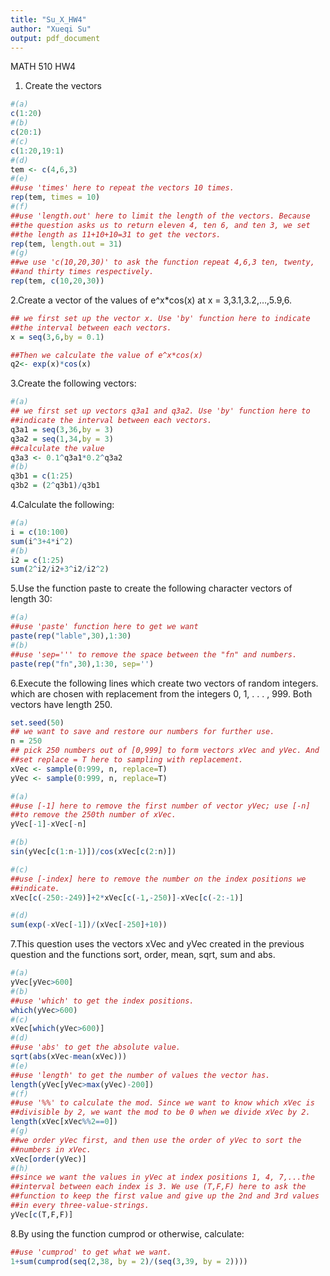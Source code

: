```yaml
---
title: "Su_X_HW4"
author: "Xueqi Su"
output: pdf_document
---
```


MATH 510
HW4

1. Create the vectors
```r
#(a)
c(1:20)
#(b)
c(20:1)
#(c)
c(1:20,19:1)
#(d)
tem <- c(4,6,3)
#(e)
##use 'times' here to repeat the vectors 10 times.
rep(tem, times = 10)
#(f)
##use 'length.out' here to limit the length of the vectors. Because
##the question asks us to return eleven 4, ten 6, and ten 3, we set
##the length as 11+10+10=31 to get the vectors.
rep(tem, length.out = 31)
#(g)
##we use 'c(10,20,30)' to ask the function repeat 4,6,3 ten, twenty, 
##and thirty times respectively.
rep(tem, c(10,20,30))
```


2.Create a vector	of the values	of e^x*cos(x)	at x = 3,3.1,3.2,...,5.9,6.

```r
## we first set up the vector x. Use 'by' function here to indicate 
##the interval between each vectors.
x = seq(3,6,by = 0.1)

##Then we calculate the value of e^x*cos(x)
q2<- exp(x)*cos(x)
```

3.Create the following vectors:
```r
#(a)
## we first set up vectors q3a1 and q3a2. Use 'by' function here to 
##indicate the interval between each vectors.
q3a1 = seq(3,36,by = 3)
q3a2 = seq(1,34,by = 3)
##calculate the value
q3a3 <- 0.1^q3a1*0.2^q3a2
#(b)
q3b1 = c(1:25)
q3b2 = (2^q3b1)/q3b1
```

4.Calculate the	following:
```r
#(a)
i = c(10:100)
sum(i^3+4*i^2)
#(b)
i2 = c(1:25)
sum(2^i2/i2+3^i2/i2^2)
```

5.Use the function paste to	create the following character vectors of	
length 30:

```r
#(a)
##use 'paste' function here to get we want
paste(rep("lable",30),1:30)
#(b)
##use 'sep=''' to remove the space between the "fn" and numbers.
paste(rep("fn",30),1:30, sep='')
```

6.Execute the following lines which create two vectors of random integers. which are chosen with	replacement	from the integers	0,	1,	.	.	.	,	999. Both	vectors	have length	250.

```r

set.seed(50)
## we want to save and restore our numbers for further use.
n = 250
## pick 250 numbers out of [0,999] to form vectors xVec and yVec. And 
##set replace = T here to sampling with replacement.
xVec <- sample(0:999, n, replace=T)
yVec <- sample(0:999, n, replace=T)

#(a)
##use [-1] here to remove the first number of vector yVec; use [-n] 
##to remove the 250th number of xVec.
yVec[-1]-xVec[-n]

#(b)
sin(yVec[c(1:n-1)])/cos(xVec[c(2:n)])

#(c)
##use [-index] here to remove the number on the index positions we 
##indicate.
xVec[c(-250:-249)]+2*xVec[c(-1,-250)]-xVec[c(-2:-1)]

#(d)
sum(exp(-xVec[-1])/(xVec[-250]+10))


```

7.This question	uses the vectors xVec	and	yVec created in	the previous question	and	the	functions	sort, order, mean, sqrt, sum and abs.

```r
#(a)
yVec[yVec>600]
#(b)
##use 'which' to get the index positions.
which(yVec>600)
#(c)
xVec[which(yVec>600)]
#(d)
##use 'abs' to get the absolute value.
sqrt(abs(xVec-mean(xVec)))
#(e)
##use 'length' to get the number of values the vector has.
length(yVec[yVec>max(yVec)-200])
#(f)
##use '%%' to calculate the mod. Since we want to know which xVec is 
##divisible by 2, we want the mod to be 0 when we divide xVec by 2.
length(xVec[xVec%%2==0])
#(g)
##we order yVec first, and then use the order of yVec to sort the 
##numbers in xVec.
xVec[order(yVec)]
#(h)
##since we want the values in yVec at index positions 1, 4, 7,...the 
##interval between each index is 3. We use (T,F,F) here to ask the 
##function to keep the first value and give up the 2nd and 3rd values 
##in every three-value-strings.
yVec[c(T,F,F)]
```

8.By using the function	cumprod	or otherwise,	calculate:
```r
##use 'cumprod' to get what we want. 
1+sum(cumprod(seq(2,38, by = 2)/(seq(3,39, by = 2))))
```

